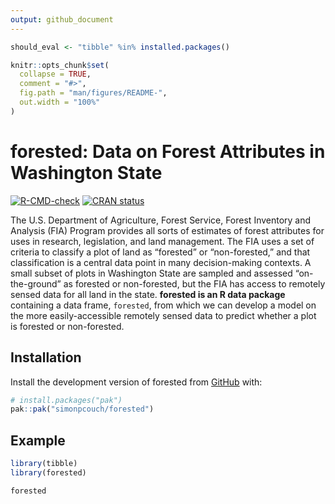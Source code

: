 ```yaml
---
output: github_document
---
```


```r
should_eval <- "tibble" %in% installed.packages()

knitr::opts_chunk$set(
  collapse = TRUE,
  comment = "#>",
  fig.path = "man/figures/README-",
  out.width = "100%"
)
```

# forested: Data on Forest Attributes in Washington State

<!-- badges: start -->
  [![R-CMD-check](https://github.com/simonpcouch/forested/actions/workflows/R-CMD-check.yaml/badge.svg)](https://github.com/simonpcouch/forested/actions/workflows/R-CMD-check.yaml)
  [![CRAN status](https://www.r-pkg.org/badges/version/tune)](https://CRAN.R-project.org/package=tune)
<!-- badges: end -->

The U.S. Department of Agriculture, Forest Service, Forest Inventory and Analysis (FIA) Program provides all sorts of estimates of forest attributes for uses in research, legislation, and land management. The FIA uses a set of criteria to classify a plot of land as "forested" or "non-forested," and that classification is a central data point in many decision-making contexts. A small subset of plots in Washington State are sampled and assessed "on-the-ground" as forested or non-forested, but the FIA has access to remotely sensed data for all land in the state. **forested is an R data package** containing a data frame, `forested`, from which we can develop a model on the more easily-accessible remotely sensed data to predict whether a plot is forested or non-forested.

## Installation

Install the development version of forested from [GitHub](https://github.com/) with:

``` r
# install.packages("pak")
pak::pak("simonpcouch/forested")
```

## Example

```r
library(tibble)
library(forested)

forested
```
